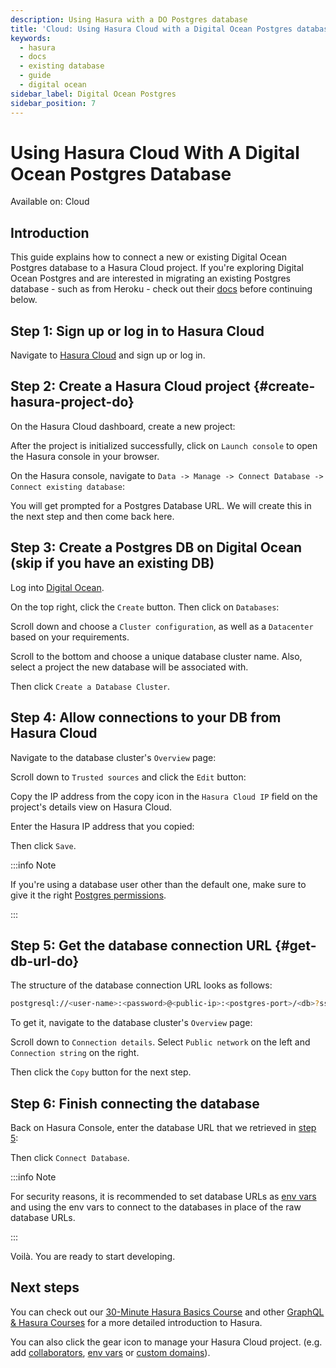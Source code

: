 ```yaml
---
description: Using Hasura with a DO Postgres database
title: 'Cloud: Using Hasura Cloud with a Digital Ocean Postgres database'
keywords:
  - hasura
  - docs
  - existing database
  - guide
  - digital ocean
sidebar_label: Digital Ocean Postgres
sidebar_position: 7
---
```



# Using Hasura Cloud With A Digital Ocean Postgres Database

<div className='badge badge--primary heading-badge'>Available on: Cloud</div>

## Introduction

This guide explains how to connect a new or existing Digital Ocean Postgres database to a Hasura Cloud project. If
you're exploring Digital Ocean Postgres and are interested in migrating an existing Postgres database - such as from
Heroku - check out their [docs](https://docs.digitalocean.com/products/databases/postgresql/how-to/migrate/) before
continuing below.

## Step 1: Sign up or log in to Hasura Cloud

Navigate to [Hasura Cloud](https://cloud.hasura.io/signup/?pg=docs&plcmt=body&cta=navigate-to-hasura-cloud&tech=default)
and sign up or log in.

## Step 2: Create a Hasura Cloud project {#create-hasura-project-do}

On the Hasura Cloud dashboard, create a new project:

<Thumbnail src='/img/cloud-dbs/create-hasura-cloud-project.png' alt='Create Hasura Cloud project' />

After the project is initialized successfully, click on `Launch console` to open the Hasura console in your browser.

On the Hasura console, navigate to `Data -> Manage -> Connect Database -> Connect existing database`:

You will get prompted for a Postgres Database URL. We will create this in the next step and then come back here.

<Thumbnail src='/img/cloud-dbs/existing-db-setup.png' alt='Hasura Cloud database setup' width='700px' />

## Step 3: Create a Postgres DB on Digital Ocean (skip if you have an existing DB)

Log into [Digital Ocean](https://cloud.digitalocean.com/).

On the top right, click the `Create` button. Then click on `Databases`:

<Thumbnail src='/img/cloud-dbs/do/create-database.png' alt='Create database on Digital Ocean' />

Scroll down and choose a `Cluster configuration`, as well as a `Datacenter` based on your requirements.

Scroll to the bottom and choose a unique database cluster name. Also, select a project the new database will be
associated with.

<Thumbnail src='/img/cloud-dbs/do/cluster-name.png' alt='Select cluster name for database on Digital Ocean' />

Then click `Create a Database Cluster`.

## Step 4: Allow connections to your DB from Hasura Cloud

Navigate to the database cluster's `Overview` page:

<Thumbnail src='/img/cloud-dbs/do/db-settings.png' alt='Navigate to database settings in Digital Ocean' />

Scroll down to `Trusted sources` and click the `Edit` button:

<Thumbnail src='/img/cloud-dbs/do/edit-trusted-sources.png' alt='Edit trusted sources for database in Digital Ocean' />

Copy the IP address from the copy icon in the `Hasura Cloud IP` field on the project's details view on Hasura Cloud.

<Thumbnail src='/img/projects/hasura-cloud-ip.png' alt='Hasura Cloud IP field' />

Enter the Hasura IP address that you copied:

<Thumbnail src='/img/cloud-dbs/do/add-hasura-ip.png' alt='Add Hasura IP to database in Digital Ocean' width='700px' />

Then click `Save`.

:::info Note

If you're using a database user other than the default one, make sure to give it the right
[Postgres permissions](/deployment/postgres-requirements.mdx#managed-pg-permissions).

:::

## Step 5: Get the database connection URL {#get-db-url-do}

The structure of the database connection URL looks as follows:

```bash
postgresql://<user-name>:<password>@<public-ip>:<postgres-port>/<db>?sslmode=require
```

To get it, navigate to the database cluster's `Overview` page:

<Thumbnail src='/img/cloud-dbs/do/db-overview.png' alt='Navigate to database overview in Digital Ocean' />

Scroll down to `Connection details`. Select `Public network` on the left and `Connection string` on the right.

<Thumbnail
  src='/img/cloud-dbs/do/connection-string.png'
  alt='Get the database connection string in Digital Ocean'
  width='600px'
/>

Then click the `Copy` button for the next step.

## Step 6: Finish connecting the database

Back on Hasura Console, enter the database URL that we retrieved in [step 5](#get-db-url-do):

<Thumbnail src='/img/cloud-dbs/do/DO-complete.png' alt='Database setup' width='600px' />

Then click `Connect Database`.

:::info Note

For security reasons, it is recommended to set database URLs as
[env vars](/projects/env-vars.mdx#manage-project-env-vars) and using the env vars to connect to the databases in place
of the raw database URLs.

:::

Voilà. You are ready to start developing.

<Thumbnail src='/img/cloud-dbs/hasura-console.png' alt='Hasura console' />

## Next steps

You can check out our [30-Minute Hasura Basics Course](https://hasura.io/learn/graphql/hasura/introduction/) and other
[GraphQL & Hasura Courses](https://hasura.io/learn/) for a more detailed introduction to Hasura.

You can also click the gear icon to manage your Hasura Cloud project. (e.g. add
[collaborators](/projects/collaborators.mdx#manage-project-collaborators),
[env vars](/projects/env-vars.mdx#manage-project-env-vars) or
[custom domains](/projects/domains.mdx#manage-project-domains)).

<Thumbnail src='/img/getting-started/project-manage.png' alt='Project actions' width='860px' />

